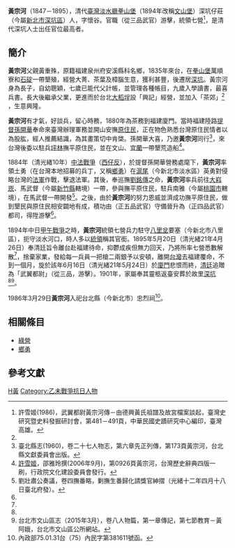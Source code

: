 '''黃宗河'''（1847－1895），清代[[臺灣|臺灣]][[淡水廳|淡水廳]][[拳山堡|拳山堡]]（1894年改稱[[文山堡|文山堡]]）深坑仔莊（今屬[[新北市|新北市]][[深坑區|深坑區]]）人，字懷谷。官職（從三品武官）游擊，統領七營<ref name="許雪姬(1986)">許雪姬(1986)，武翼都尉黃宗河傳－由德興黃氏祖譜及故宮檔案談起，臺灣史研究暨史料發掘研討會，第481－491頁，中華民國史蹟研究中心編印，臺灣高雄。</ref>，是清代深坑人士出任官位最高者。


==簡介==
'''黃宗河'''父親黃重殊，原籍福建泉州府安溪縣科名鄉，1835年來台，在[[拳山堡|拳山堡]]萬順寮和[[石碇|石碇]]一帶墾殖，經營大菁、茶葉及樟腦生意，獲利甚豐，後遷居[[深坑|深坑]]。黃宗河身為長子，自幼聰穎，七歲已能代父計帳，並管理各種帳目，九歲入學讀書，最喜兵書。長大後繼承父業，更進而於台北[[大稻埕|大稻埕]]設「興記」經營，並加入「茶郊」<ref name="許雪姬(1986)" /> ，生意興隆。

'''黃宗河'''有才氣，好談兵，留心時務，1880年為茶務到福建廈門。當時福建陸路[[提督|提督]][[孫開華|孫開華]]奉命來臺灣辦理軍務並開山安撫[[原住民|原住民]]，正在物色熟悉台灣原住民情者以為股肱，經人推薦結識，為其畫策切中肯棨。孫開華大喜，乃邀'''黃宗河'''同行<ref>臺北縣志(1960)，卷二十七人物志，第六章先正列傳，第173頁黃宗河，台北縣文獻委員會出版。</ref>，來台灣後委以駐兵[[坪林區|坪林]]撫平原住民，並在文山、[[宜蘭縣|宜蘭]]一帶墾荒造船<ref>[[許雪姬|許雪姬]]，邵雅玲撰(2006年9月)，第0926頁黃宗河，台灣歷史辭典四版一刷，行政院文化建設委員會發行。</ref>。

1884年（清光緒10年）[[中法戰爭|中法戰爭]]（[[西仔反|西仔反]]），於提督孫開華營務處麾下，'''黃宗河'''率領土勇（在台灣本地招募的兵丁，又稱[[鄉勇|鄉勇]]）在[[滬尾|滬尾]]（今新北市淡水區）英勇對侵略台灣的[[法軍|法軍]]作戰，擊退法軍。其後，奉巡撫[[劉銘傳|劉銘傳]]之命，'''黃宗河'''率兵前往[[大嵙崁|大嵙崁]]、馬武督（今屬[[新竹縣|新竹縣]]轄境）一帶，參與撫平原住民，駐兵南雅（今屬[[直轄市|桃園市]]轄境），在馬武督一帶開發<ref>劉壯肅公奏議，卷四撫番略，剿撫生番歸化請獎官紳摺（光緒十二年四月十八日臺北府發）。</ref>。之後，由於'''黃宗河'''的努力恩威並濟成功撫平原住民，做到墾民與原住民相安闢地有成，積功由（正五品武官）守備晉升為（正四品武官）都司，得陞游擊<ref name="許雪姬(1986)" />。

1894年中日[[甲午戰爭|甲午戰爭]]之時，'''黃宗河'''統領七營兵力駐守[[八里坌|八里坌]]要塞（今新北市八里區），扼守淡水河口，時人多以[[統領|統領]]稱其官銜。1895年5月20日（清光緒21年4月26日）奉清廷旨令離台赴福建待命，抑鬱成疾但無力回天，乃將所率七營悉數解散<ref name="許雪姬(1986)" />，捨棄家業，發給每一兵員一把槍二兩銀予以安頓，離開[[台灣|台灣]]去福建覆命，不到一個月，旋於該年6月16日（清光緒21年5月24日）於[[廈門|廈門]]悲恨而終，[[清廷|清廷]]追贈為「武翼都尉」（從三品，游擊）。1901年，家屬奉其靈柩返臺安葬於故里[[深坑|深坑]]<ref name="許雪姬(1986)" /><ref>台北市文山區志（2015年3月），卷八人物篇，第一章傳記，第七節教育－黃阿娥，台北市文山區公所網站。</ref>。

1986年3月29日'''黃宗河'''入祀台北縣（今新北市）忠烈祠<ref>內政部75.01.31台（75）內民字第381611號函。</ref>。


==相關條目==
*[[綠營|綠營]]
*[[鄉勇|鄉勇]]


== 參考文獻 ==
{{reflist}}


[[Category:台灣清治時期人物|H黃]]
[[Category:乙未戰爭抗日人物|Category:乙未戰爭抗日人物]]